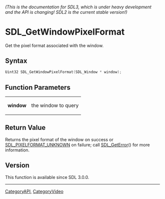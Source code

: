====== (This is the documentation for SDL3, which is under heavy development and the API is changing! SDL2 is the current stable version!) ======
= SDL_GetWindowPixelFormat =

Get the pixel format associated with the window.

== Syntax ==

<syntaxhighlight lang='c'>
Uint32 SDL_GetWindowPixelFormat(SDL_Window * window);
</syntaxhighlight>

== Function Parameters ==

{|
|'''window'''
|the window to query
|}

== Return Value ==

Returns the pixel format of the window on success or
[[SDL_PIXELFORMAT_UNKNOWN]] on failure; call [[SDL_GetError]]() for more
information.

== Version ==

This function is available since SDL 3.0.0.

----
[[CategoryAPI]], [[CategoryVideo]]


